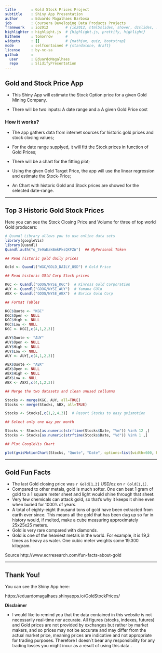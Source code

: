 ```yaml
---
title       : Gold Stock Prices Project
subtitle    : Shiny App Presentation
author      : Eduardo Magalhaes Barbosa
job         : Coursera Developing Data Products Projects
framework   : io2012        # {io2012, html5slides, shower, dzslides, ...}
highlighter : highlight.js  # {highlight.js, prettify, highlight}
hitheme     : tomorrow      # 
widgets     : []            # {mathjax, quiz, bootstrap}
mode        : selfcontained # {standalone, draft}
license     : by-nc-sa
github      :
  user      : EduardoMagalhaes
  repo      : SlidifyPresentation
---
```



## Gold and Stock Price App

* This Shiny App will estimate the Stock Option price for a given Gold Mining Company.

* There will be two inputs: A date range and a A given Gold Price cost

### How it works?

* The app gathers data from internet sources for historic gold prices and stock closing values;

* For the date range supplyed, it will fitt the Stock prices in function of Gold Prices;

* There will be a chart for the fitting plot;

* Using the given Gold Target Price, the app will use the linear regression and estimate the Stock-Price;

* An Chart with historic Gold and Stock prices are showed for the selected date-range.

---


## Top 3 Historic Gold Stock Prices

Here you can see the Stock Closing Price and Volume for three of top world Gold producers:

```r
# Quandl Library allows you to use online data sets
library(googleVis)
library(Quandl)
Quandl.auth("o_7e9aEakBmkPksQXFZW")  ## MyPersonal Token

## Read historic gold daily prices

Gold <- Quandl("WGC/GOLD_DAILY_USD") # Gold Price

## Read historic GOld Corp Stock prices

KGC <- Quandl("GOOG/NYSE_KGC")  # Kinross Gold Corporation
AUY <- Quandl("GOOG/NYSE_AUY")  # Yamana GOld
ABX <- Quandl("GOOG/NYSE_ABX")  # Barick Gold Corp

## Format Tables

KGC$Quote <- "KGC"
KGC$Open <- NULL
KGC$High <- NULL
KGC$Low <- NULL
KGC <- KGC[,c(4,1,2,3)]

AUY$Quote <- "AUY"
AUY$Open <- NULL
AUY$High <- NULL
AUY$Low <- NULL
AUY <- AUY[,c(4,1,2,3)]

ABX$Quote <- "ABX"
ABX$Open <- NULL
ABX$High <- NULL
ABX$Low <- NULL
ABX <- ABX[,c(4,1,2,3)]

## Merge the two datasets and clean unused collumns

Stocks <- merge(KGC, AUY, all=TRUE)
Stocks <- merge(Stocks, ABX, all=TRUE)

Stocks <- Stocks[,c(1,2,4,3)]  # Resort Stocks to easy gvismotion

## Select only one day per month

Stocks <- Stocks[as.numeric(strftime(Stocks$Date, "%m")) %in% 12 ,]
Stocks <- Stocks[as.numeric(strftime(Stocks$Date, "%d")) %in% 1 ,]

## Plot GoogleVis Chart

plot(gvisMotionChart(Stocks, "Quote", "Date", options=list(width=600, height=400)))

```

---

## Gold Fun Facts

* The last Gold closing price was `r Gold[1,2]` USD/oz on `r Gold[1,1]`.
* Compared to other metals, gold is much softer. One can beat 1 gram of gold to a 1 square meter sheet and light would shine through that sheet.
* Very few chemicals can attack gold, so that’s why it keeps it shine even when buried for 1000’s of years.
* A total of eighty-eight thousand tons of gold have been extracted from earth ever since. This means all the gold that has been dug up so far in history would, if melted, make a cube measuring approximately 25x25x25 meters.
* Gold is very rare compared with diamonds.
* Gold is one of the heaviest metals in the world. For example, it is 19,3 times as heavy as water. One cubic meter weights some 19.300 kilogram.

Source http://www.ecrresearch.com/fun-facts-about-gold


---

## Thank You!


You can see the Shiny App here: 

https://eduardomagalhaes.shinyapps.io/GoldStockPrices/

<Strong>Disclaimer</Strong>

* I would like to remind you that the data contained in this website is not necessarily real-time nor accurate. All figures (stocks, indexes, futures) and Gold prices are not provided by exchanges but rather by market makers, and so prices may not be accurate and may differ from the actual market price, meaning prices are indicative and not appropriate for trading purposes. Therefore I doesn`t bear any responsibility for any trading losses you might incur as a result of using this data .

